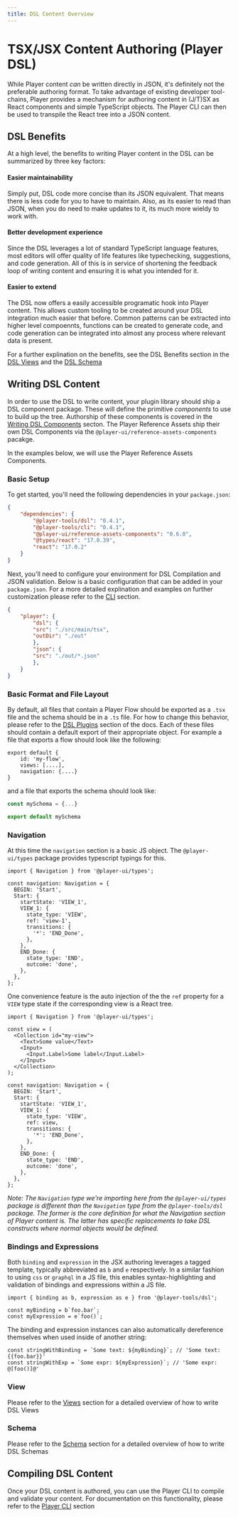 ```yaml
---
title: DSL Content Overview
---
```


# TSX/JSX Content Authoring (Player DSL)

While Player content _can_ be written directly in JSON, it's definitely not the preferable authoring format. To take advantage of existing developer tool-chains, Player provides a mechanism for authoring content in (J/T)SX as React components and simple TypeScript objects. The Player CLI can then be used to transpile the React tree into a JSON content.

## DSL Benefits

At a high level, the benefits to writing Player content in the DSL can be summarized by three key factors:

#### Easier maintainability 
Simply put, DSL code more concise than its JSON equivalent. That means there is less code for you to have to maintain. Also, as its easier to read than JSON, when you do need to make updates to it, its much more wieldy to work with. 

#### Better development experience
Since the DSL leverages a lot of standard TypeScript language features, most editors will offer quality of life features like typechecking, suggestions, and code generation. All of this is in service of shortening the feedback loop of writing content and ensuring it is what you intended for it. 

#### Easier to extend
The DSL now offers a easily accessible programatic hook into Player content. This allows custom tooling to be created around your DSL integration much easier that before. Common patterns can be extracted into higher level compoennts, functions can be created to generate code, and code generation can be integrated into almost any process where relevant data is present. 

For a further explination on the benefits, see the DSL Benefits section in the [DSL Views](./views.mdx#dsl-benefits-in-views) and the [DSL Schema](./schema.mdx#dsl-benefit-in-schema)

## Writing DSL Content

In order to use the DSL to write content, your plugin library should ship a DSL component package. These will define the primitive _components_ to use to build up the tree. Authorship of these components is covered in the [Writing DSL Components](../assets/dsl) secton. The Player Reference Assets ship their own DSL Components via the `@player-ui/reference-assets-components` pacakge.

In the examples below, we will use the Player Reference Assets Components.

### Basic Setup 

To get started, you'll need the following dependencies in your `package.json`:

```json
{
    "dependencies": {
        "@player-tools/dsl": "0.4.1",
        "@player-tools/cli": "0.4.1",
        "@player-ui/reference-assets-components": "0.6.0",
        "@types/react": "17.0.39",
        "react": "17.0.2"
    }
}
```

Next, you'll need to configure your environment for DSL Compilation and JSON validation. Below is a basic configuration that can be added in your `package.json`. For a more detailed explination and examples on further customization please refer to the [CLI](../tools/cli) section. 

```json
{
    "player": {
        "dsl": {
        "src": "./src/main/tsx",
        "outDir": "./out"
        },
        "json": {
        "src": "./out/*.json"
        },
    }
}
```

### Basic Format and File Layout

By default, all files that contain a Player Flow should be exported as a `.tsx` file and the schema should be in a `.ts` file. For how to change this behavior, please refer to the [DSL Plugins](./plugins) section of the docs. Each of these files should contain a default export of their appropriate object. For example a file that exports a flow should look like the following:

```tsx
export default {
    id: 'my-flow',
    views: [....],
    navigation: {....}
}
```

and a file that exports the schema should look like: 

```typescript
const mySchema = {...}

export default mySchema

```

### Navigation

At this time the `navigation` section is a basic JS object. The `@player-ui/types` package provides typescript typings for this.

```tsx
import { Navigation } from '@player-ui/types';

const navigation: Navigation = {
  BEGIN: 'Start',
  Start: {
    startState: 'VIEW_1',
    VIEW_1: {
      state_type: 'VIEW',
      ref: 'view-1',
      transitions: {
        '*': 'END_Done',
      },
    },
    END_Done: {
      state_type: 'END',
      outcome: 'done',
    },
  },
};
```

One convenience feature is the auto injection of the the `ref` property for a `VIEW` type state if the corresponding view is a React tree. 

```tsx
import { Navigation } from '@player-ui/types';

const view = (
  <Collection id="my-view">
    <Text>Some value</Text>
    <Input>
      <Input.Label>Some label</Input.Label>
    </Input>
  </Collection>
);

const navigation: Navigation = {
  BEGIN: 'Start',
  Start: {
    startState: 'VIEW_1',
    VIEW_1: {
      state_type: 'VIEW',
      ref: view,
      transitions: {
        '*': 'END_Done',
      },
    },
    END_Done: {
      state_type: 'END',
      outcome: 'done',
    },
  },
};
```

_Note: The `Navigation` type we're importing here from the `@player-ui/types` package is different than the `Navigation` type from the `@player-tools/dsl` package. The former is the core definition for what the Navigation section of Player content is. The latter has specific replacements to take DSL constructs where normal objects would be defined._

### Bindings and Expressions

Both `binding` and `expression` in the JSX authoring leverages a tagged template, typically abbreviated as `b` and `e` respectively. In a similar fashion to using `css` or `graphql` in a JS file, this enables syntax-highlighting and validation of bindings and expressions within a JS file.

```tsx
import { binding as b, expression as e } from '@player-tools/dsl';

const myBinding = b`foo.bar`;
const myExpression = e`foo()`;
```

The binding and expression instances can also automatically dereference themselves when used inside of another string:

```tsx
const stringWithBinding = `Some text: ${myBinding}`; // 'Some text: {{foo.bar}}'
const stringWithExp = `Some expr: ${myExpression}`; // 'Some expr: @[foo()]@'
```

### View

Please refer to the [Views](../dsl/views) section for a detailed overview of how to write DSL Views

### Schema

Please refer to the [Schema](../dsl/schema) section for a detailed overview of how to write DSL Schemas

## Compiling DSL Content

Once your DSL content is authored, you can use the Player CLI to compile and validate your content. For documentation on this functionality, please refer to the [Player CLI](../tools/cli) section